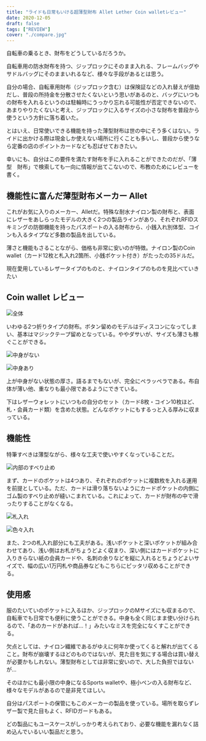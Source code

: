 ```yaml
---
title: "ライドも日常もいける超薄型財布 Allet Lether Coin walletレビュー"
date: 2020-12-05
draft: false
tags: ["REVIEW"]
cover: "./compare.jpg"
---
```


自転車の乗るとき、財布をどうしているだろうか。

自転車用の防水財布を持つ、ジップロックにそのまま入れる、フレームバッグやサドルバッグにそのままいれるなど、様々な手段があるとは思う。

自分の場合、自転車用財布（ジップロック含む）は保険証などの入れ替えが億劫だし、普段の所持金を分散させたくないという思いがあるのと、バッグにいつもの財布を入れるというのは駐輪時にうっかり忘れる可能性が否定できないので、あまりやりたくないと考え、ジップロックに入るサイズの小さな財布を普段から使うという方針に落ち着いた。

とはいえ、日常使いできる機能を持った薄型財布は世の中にそう多くはない。ライドに出かける際は現金しか使えない場所に行くことも多いし、普段から使うなら定番の店のポイントカードなども忍ばせておきたい。

幸いにも、自分はこの要件を満たす財布を手に入れることができたのだが、「薄型　財布」で検索しても一向に情報が出てこないので、布教のためにレビューを書く。

## 機能性に富んだ薄型財布メーカー Allet

<LinkBox url="https://www.all-ett.com/" />

これがお気に入りのメーカー、Alletだ。特殊な耐水ナイロン製の財布と、表面にレザーをあしらったモデルの大きく2つの製品ラインがあり、それぞれRFIDスキミングの防御機能を持ったパスポートの入る財布から、小銭入れ別体型、コインも入るタイプなど多数の製品を出している。

薄さと機能もさることながら、価格も非常に安いのが特徴。ナイロン製のCoin wallet（カード12枚と札入れ2箇所、小銭ポケット付き）がたったの35ドルだ。

<LinkBox url="https://www.all-ett.com/products/nylon-coin-wallet" />

現在愛用しているレザータイプのものと、ナイロンタイプのものを見比べていきたい

## Coin wallet レビュー

![全体](./inside.jpg)

いわゆる2つ折りタイプの財布。ボタン留めのモデルはディスコンになってしまい、基本はマジックテープ留めとなっている。ややダサいが、サイズも薄さも稼ぐことができる。

![中身がない](./blank.jpg)

![中身あり](./full.jpg)

上が中身がない状態の厚さ。語るまでもないが、完全にペラッペラである。布自体が薄い他、重なりも最小限であるようにできている。

下はレザーウォレットにいつもの自分のセット（カード8枚・コイン10枚ほど、札・会員カード類）を含めた状態。どんなポケットにもするっと入る厚みに収まっている。

## 機能性

特筆すべきは薄型ながら、様々な工夫で使いやすくなっていることだ。

![内部のすべり止め](./antislip.jpg)

まず、カードのポケットは4つあり、それぞれのポケットに複数枚を入れる運用を前提としている。ただ、カードは滑り落ちないようにカードポケットの内側にゴム製のすべり止めが縫いこまれている。これによって、カードが財布の中で滑ったりすることがなくなる。

![札入れ](./narrow.jpg)

![色々入れ](./deep.jpg)

また、2つの札入れ部分にも工夫がある。浅いポケットと深いポケットが組み合わせてあり、浅い側はお札がちょうどよく収まり、深い側にはカードポケットに入りきらない紙の会員カードや、名刺の余りなどを縦に入れるとちょうどよいサイズで、幅の広い1万円札や商品券などもこちらにピッタリ収めることができる。

## 使用感

服のたいていのポケットに入るほか、ジップロックのMサイズにも収まるので、自転車でも日常でも便利に使うことができる。中身も全く同じまま使い分けられるので、「あのカードがあれば…！」みたいなミスを完全になくすことができる。

欠点としては、ナイロン繊維であるがゆえに何年か使ってくると解れが出てくること。財布が崩壊するほどのものではないが、見た目を気にする場合は買い替えが必要かもしれない。薄型財布としては非常に安いので、大した負担ではないが…

そのほかにも最小限の中身になるSports walletや、極小ペンの入る財布など、様々なモデルがあるので是非見てほしい。

<LinkBox url="https://www.all-ett.com/collections/view-all" />

自分はパスポートの保管にもこのメーカーの製品を使っている。場所を取らずレザー製で見た目もよく、RFIDガードもある。

どの製品にもユースケースがしっかり考えられており、必要な機能を漏れなく詰め込んでいるいい製品だと思う。
